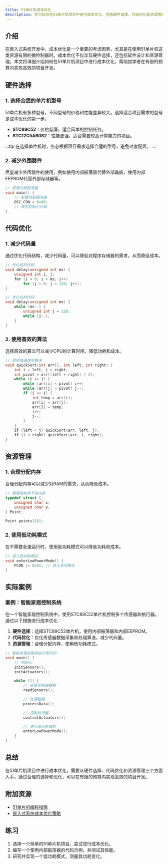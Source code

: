 ```yaml
---
title: 51单片机成本优化
description: 学习如何在51单片机项目中进行成本优化，包括硬件选择、代码优化和资源管理。
---
```


## 介绍

在嵌入式系统开发中，成本优化是一个重要的考虑因素，尤其是在使用51单片机这类资源有限的微控制器时。成本优化不仅涉及硬件选择，还包括软件设计和资源管理。本文将详细介绍如何在51单片机项目中进行成本优化，帮助初学者在有限的预算内实现高效的项目开发。

## 硬件选择

### 1. 选择合适的单片机型号

51单片机有多种型号，不同型号的价格和性能差异较大。选择适合项目需求的型号是成本优化的第一步。

- **STC89C52**：价格低廉，适合简单的控制任务。
- **STC12C5A60S2**：性能更强，适合需要较高计算能力的项目。

:::tip
在选择单片机时，务必根据项目需求选择合适的型号，避免过度配置。
:::

### 2. 减少外围器件

尽量减少外围器件的使用，例如使用内部振荡器代替外部晶振，使用内部EEPROM代替外部存储器等。

```c
// 使用内部振荡器
void main() {
    // 配置内部振荡器
    OSC_CON = 0x00;
    // 其他初始化代码
}
```

## 代码优化

### 1. 减少代码量

通过优化代码结构，减少代码量，可以降低对程序存储器的需求，从而降低成本。

```c
// 优化前的代码
void delay(unsigned int ms) {
    unsigned int i, j;
    for (i = 0; i < ms; i++)
        for (j = 0; j < 120; j++);
}

// 优化后的代码
void delay(unsigned int ms) {
    while (ms--) {
        unsigned int j = 120;
        while (j--);
    }
}
```

### 2. 使用高效的算法

选择高效的算法可以减少CPU的计算时间，降低功耗和成本。

```c
// 使用快速排序算法
void quickSort(int arr[], int left, int right) {
    int i = left, j = right;
    int pivot = arr[(left + right) / 2];
    while (i <= j) {
        while (arr[i] < pivot) i++;
        while (arr[j] > pivot) j--;
        if (i <= j) {
            int temp = arr[i];
            arr[i] = arr[j];
            arr[j] = temp;
            i++;
            j--;
        }
    }
    if (left < j) quickSort(arr, left, j);
    if (i < right) quickSort(arr, i, right);
}
```

## 资源管理

### 1. 合理分配内存

合理分配内存可以减少对RAM的需求，从而降低成本。

```c
// 使用结构体节省内存
typedef struct {
    unsigned char x;
    unsigned char y;
} Point;

Point points[10];
```

### 2. 使用低功耗模式

在不需要全速运行时，使用低功耗模式可以降低功耗和成本。

```c
// 进入低功耗模式
void enterLowPowerMode() {
    PCON |= 0x01; // 进入空闲模式
}
```

## 实际案例

### 案例：智能家居控制系统

在一个智能家居控制系统中，使用STC89C52单片机控制多个传感器和执行器。通过以下措施进行成本优化：

1. **硬件选择**：选择STC89C52单片机，使用内部振荡器和内部EEPROM。
2. **代码优化**：优化传感器数据采集和处理算法，减少代码量。
3. **资源管理**：合理分配内存，使用低功耗模式。

```c
// 智能家居控制系统示例代码
void main() {
    // 初始化
    initSensors();
    initActuators();

    while (1) {
        // 采集传感器数据
        readSensors();

        // 处理数据
        processData();

        // 控制执行器
        controlActuators();

        // 进入低功耗模式
        enterLowPowerMode();
    }
}
```

## 总结

在51单片机项目中进行成本优化，需要从硬件选择、代码优化和资源管理三个方面入手。通过合理的选择和优化，可以在有限的预算内实现高效的项目开发。

## 附加资源

- [51单片机编程指南](https://example.com)
- [嵌入式系统成本优化策略](https://example.com)

## 练习

1. 选择一个简单的51单片机项目，尝试进行成本优化。
2. 编写一个使用内部振荡器的代码示例，并测试其性能。
3. 研究并实现一个低功耗模式，测量其功耗变化。
